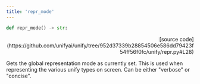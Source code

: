 ```yaml
---
title: 'repr_mode'
---
```


```python
def repr_mode() -> str:
```

<p align="right">[source code](https://github.com/unifyai/unify/tree/952d37339b28854506e586dd79423f54ff56f0fc/unify/repr.py#L28)</p>

Gets the global representation mode as currently set. This is used when representing
the various unify types on screen. Can be either "verbose" or "concise".